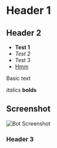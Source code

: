 # Header 1

## Header 2

- **Test 1**
- *Test 2*
- Test 3
- [Hmm](google.com)

Basic text

*italics*
**bolds**

## Screenshot

![Bot Screenshot](./quote-bot.png)

### Header 3